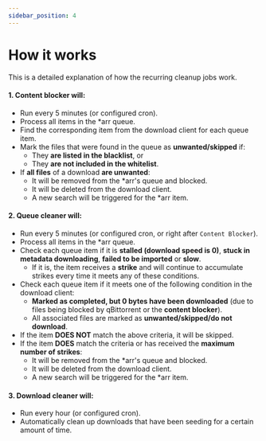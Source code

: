 ```yaml
---
sidebar_position: 4
---
```


# How it works

This is a detailed explanation of how the recurring cleanup jobs work.

#### 1. **Content blocker** will:
   - Run every 5 minutes (or configured cron).
   - Process all items in the *arr queue.
   - Find the corresponding item from the download client for each queue item.
   - Mark the files that were found in the queue as **unwanted/skipped** if:
     - They **are listed in the blacklist**, or
     - They **are not included in the whitelist**.
   - If **all files** of a download **are unwanted**:
     - It will be removed from the *arr's queue and blocked.
     - It will be deleted from the download client.
     - A new search will be triggered for the *arr item.
#### 2. **Queue cleaner** will:
   - Run every 5 minutes (or configured cron, or right after `Content Blocker`).
   - Process all items in the *arr queue.
   - Check each queue item if it is **stalled (download speed is 0)**, **stuck in metadata downloading**, **failed to be imported** or **slow**.
     - If it is, the item receives a **strike** and will continue to accumulate strikes every time it meets any of these conditions.
   - Check each queue item if it meets one of the following condition in the download client:
     - **Marked as completed, but 0 bytes have been downloaded** (due to files being blocked by qBittorrent or the **content blocker**).
     - All associated files are marked as **unwanted/skipped/do not download**.
   - If the item **DOES NOT** match the above criteria, it will be skipped.
   - If the item **DOES** match the criteria or has received the **maximum number of strikes**:
     - It will be removed from the *arr's queue and blocked.
     - It will be deleted from the download client.
     - A new search will be triggered for the *arr item.
#### 3. **Download cleaner** will:
   - Run every hour (or configured cron).
   - Automatically clean up downloads that have been seeding for a certain amount of time.